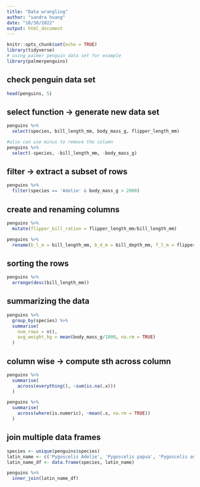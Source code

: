 ```yaml
---
title: "Data wrangling"
author: "sandra huang"
date: "10/30/2022"
output: html_document
---
```


```r
knitr::opts_chunk$set(echo = TRUE)
library(tidyverse)
# using palmer penguin data set for example
library(palmerpenguins)
```

## check penguin data set
```r
head(penguins, 5)
```

## select function -> generate new data set
```r
penguins %>%
  select(species, bill_length_mm, body_mass_g, flipper_length_mm)

#also can use minus to remove the column
penguins %>%
  select(-species, -bill_length_mm, -body_mass_g)
```

## filter -> extract a subset of rows
```r
penguins %>%
  filter(species == 'Adelie' & body_mass_g > 2000)
```

## create and renaming columns
```r
penguins %>%
  mutate(flipper_bill_ration = flipper_length_mm/bill_length_mm)

penguins %>%
  rename(b_l_m = bill_length_mm, b_d_m = bill_depth_mm, f_l_m = flipper_length_mm)
```

## sorting the rows
```r
penguins %>% 
  arrange(desc(bill_length_mm))
```

## summarizing the data
```r
penguins %>%
  group_by(species) %>%
  summarise(
    num_rows = n(),
    avg_weight_kg = mean(body_mass_g/1000, na.rm = TRUE)
  )
```

## column wise -> compute sth across column
```r
penguins %>%
  summarise(
    across(everything(), ~sum(is.na(.x)))
  )

penguins %>%
  summarise(
    across(where(is.numeric), ~mean(.x, na.rm = TRUE))
  )
```

## join multiple data frames
```r
species <- unique(penguins$species)
latin_name <- c('Pygoscelis Adelie', 'Pygoscelis papua', 'Pygoscelis antarcticus')
latin_name_df <- data.frame(species, latin_name)

penguins %>%
  inner_join(latin_name_df)

```